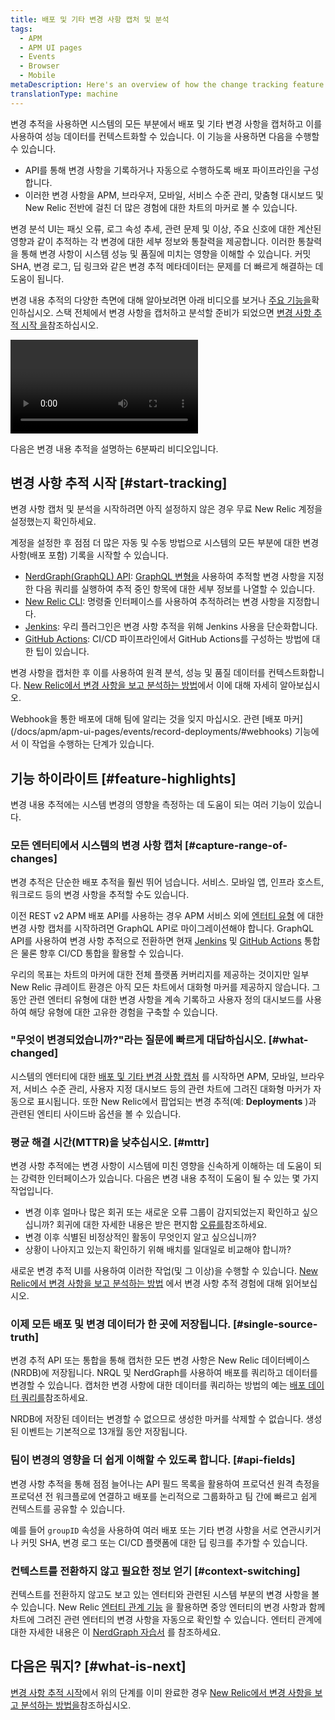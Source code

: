 ```yaml
---
title: 배포 및 기타 변경 사항 캡처 및 분석
tags:
  - APM
  - APM UI pages
  - Events
  - Browser
  - Mobile
metaDescription: Here's an overview of how the change tracking feature can help you analyze the effects of recent changes on your users and systems.
translationType: machine
---
```



변경 추적을 사용하면 시스템의 모든 부분에서 배포 및 기타 변경 사항을 캡처하고 이를 사용하여 성능 데이터를 컨텍스트화할 수 있습니다. 이 기능을 사용하면 다음을 수행할 수 있습니다.

* API를 통해 변경 사항을 기록하거나 자동으로 수행하도록 배포 파이프라인을 구성합니다.
* 이러한 변경 사항을 APM, 브라우저, 모바일, 서비스 수준 관리, 맞춤형 대시보드 및 New Relic 전반에 걸친 더 많은 경험에 대한 차트의 마커로 볼 수 있습니다.

변경 분석 UI는 패싯 오류, 로그 속성 추세, 관련 문제 및 이상, 주요 신호에 대한 계산된 영향과 같이 추적하는 각 변경에 대한 세부 정보와 통찰력을 제공합니다. 이러한 통찰력을 통해 변경 사항이 시스템 성능 및 품질에 미치는 영향을 이해할 수 있습니다. 커밋 SHA, 변경 로그, 딥 링크와 같은 변경 추적 메타데이터는 문제를 더 빠르게 해결하는 데 도움이 됩니다.

변경 내용 추적의 다양한 측면에 대해 알아보려면 아래 비디오를 보거나 [주요 기능을](#feature-highlights)확인하십시오. 스택 전체에서 변경 사항을 캡처하고 분석할 준비가 되었으면 [변경 사항 추적 시작 을](#start-tracking)참조하십시오.

<Video
  id="ikRUKJf7hyU"
  type="youtube"
/>

<figcaption>
  다음은 변경 내용 추적을 설명하는 6분짜리 비디오입니다.
</figcaption>

## 변경 사항 추적 시작 [#start-tracking]

변경 사항 캡처 및 분석을 시작하려면 아직 설정하지 않은 경우 무료 New Relic 계정을 설정했는지 확인하세요.

<InlineSignup/>

계정을 설정한 후 점점 더 많은 자동 및 수동 방법으로 시스템의 모든 부분에 대한 변경 사항(배포 포함) 기록을 시작할 수 있습니다.

* [NerdGraph(GraphQL) API](/docs/change-tracking/change-tracking-graphql): [GraphQL 변형을](/docs/apis/nerdgraph/get-started/nerdgraph-explorer/#mutations) 사용하여 추적할 변경 사항을 지정한 다음 쿼리를 실행하여 추적 중인 항목에 대한 세부 정보를 나열할 수 있습니다.
* [New Relic CLI](/docs/change-tracking/change-tracking-cli): 명령줄 인터페이스를 사용하여 추적하려는 변경 사항을 지정합니다.
* [Jenkins](/docs/change-tracking/ci-cd/change-tracking-jenkins): 우리 플러그인은 변경 사항 추적을 위해 Jenkins 사용을 단순화합니다.
* [GitHub Actions](/docs/change-tracking/ci-cd/change-tracking-github-actions): CI/CD 파이프라인에서 GitHub Actions를 구성하는 방법에 대한 팁이 있습니다.

변경 사항을 캡처한 후 이를 사용하여 원격 분석, 성능 및 품질 데이터를 컨텍스트화합니다. [New Relic에서 변경 사항을 보고 분석하는 방법](/docs/change-tracking/change-tracking-view-analyze/)에서 이에 대해 자세히 알아보십시오.

<Callout variant="tip">
  Webhook을 통한 배포에 대해 팀에 알리는 것을 잊지 마십시오. 관련 [배포 마커](/docs/apm/apm-ui-pages/events/record-deployments/#webhooks) 기능에서 이 작업을 수행하는 단계가 있습니다.
</Callout>

## 기능 하이라이트 [#feature-highlights]

변경 내용 추적에는 시스템 변경의 영향을 측정하는 데 도움이 되는 여러 기능이 있습니다.

### 모든 엔터티에서 시스템의 변경 사항 캡처 [#capture-range-of-changes]

변경 추적은 단순한 배포 추적을 훨씬 뛰어 넘습니다. <InlinePopover type="apm"/>서비스. 모바일 앱, 인프라 호스트, 워크로드 등의 변경 사항을 추적할 수도 있습니다.

이전 REST v2 APM 배포 API를 사용하는 경우 APM 서비스 외에 [엔터티 유형](/docs/new-relic-solutions/new-relic-one/core-concepts/what-entity-new-relic/#find) 에 대한 변경 사항 캡처를 시작하려면 GraphQL API로 마이그레이션해야 합니다. GraphQL API를 사용하여 변경 사항 추적으로 전환하면 현재 [Jenkins](/docs/change-tracking/ci-cd/change-tracking-jenkins) 및 [GitHub Actions](/docs/change-tracking/ci-cd/change-tracking-github-actions) 통합은 물론 향후 CI/CD 통합을 활용할 수 있습니다.

우리의 목표는 차트의 마커에 대한 전체 플랫폼 커버리지를 제공하는 것이지만 일부 New Relic 큐레이트 환경은 아직 모든 차트에서 대화형 마커를 제공하지 않습니다. 그동안 관련 엔터티 유형에 대한 변경 사항을 계속 기록하고 사용자 정의 대시보드를 사용하여 해당 유형에 대한 고유한 경험을 구축할 수 있습니다.

### "무엇이 변경되었습니까?"라는 질문에 빠르게 대답하십시오. [#what-changed]

시스템의 엔터티에 대한 [배포 및 기타 변경 사항 캡처](#start-tracking) 를 시작하면 APM, 모바일, 브라우저, 서비스 수준 관리, 사용자 지정 대시보드 등의 관련 차트에 그려진 대화형 마커가 자동으로 표시됩니다. 또한 New Relic에서 팝업되는 변경 추적(예: **Deployments** )과 관련된 엔티티 사이드바 옵션을 볼 수 있습니다.

### 평균 해결 시간(MTTR)을 낮추십시오. [#mttr]

변경 사항 추적에는 변경 사항이 시스템에 미친 영향을 신속하게 이해하는 데 도움이 되는 강력한 인터페이스가 있습니다. 다음은 변경 내용 추적이 도움이 될 수 있는 몇 가지 작업입니다.

* 변경 이후 얼마나 많은 회귀 또는 새로운 오류 그룹이 감지되었는지 확인하고 싶으십니까? 회귀에 대한 자세한 내용은 받은 편지함 [오류를](/docs/errors-inbox/errors-inbox/#status)참조하세요.
* 변경 이후 식별된 비정상적인 활동이 무엇인지 알고 싶으십니까?
* 상황이 나아지고 있는지 확인하기 위해 배치를 일대일로 비교해야 합니까?

새로운 변경 추적 UI를 사용하여 이러한 작업(및 그 이상)을 수행할 수 있습니다. [New Relic에서 변경 사항을 보고 분석하는 방법](/docs/change-tracking/change-tracking-view-analyze/) 에서 변경 사항 추적 경험에 대해 읽어보십시오.

### 이제 모든 배포 및 변경 데이터가 한 곳에 저장됩니다. [#single-source-truth]

변경 추적 API 또는 통합을 통해 캡처한 모든 변경 사항은 New Relic 데이터베이스(NRDB)에 저장됩니다. NRQL 및 NerdGraph를 사용하여 배포를 쿼리하고 데이터를 변경할 수 있습니다. 캡처한 변경 사항에 대한 데이터를 쿼리하는 방법의 예는 [배포 데이터 쿼리를](/docs/change-tracking/change-tracking-view-analyze/#query-deployments)참조하세요.

<Callout variant="tip">
  NRDB에 저장된 데이터는 변경할 수 없으므로 생성한 마커를 삭제할 수 없습니다. 생성된 이벤트는 기본적으로 13개월 동안 저장됩니다.
</Callout>

### 팀이 변경의 영향을 더 쉽게 이해할 수 있도록 합니다. [#api-fields]

변경 사항 추적을 통해 점점 늘어나는 API 필드 목록을 활용하여 프로덕션 원격 측정을 프로덕션 전 워크플로에 연결하고 배포를 논리적으로 그룹화하고 팀 간에 빠르고 쉽게 컨텍스트를 공유할 수 있습니다.

예를 들어 `groupID` 속성을 사용하여 여러 배포 또는 기타 변경 사항을 서로 연관시키거나 커밋 SHA, 변경 로그 또는 CI/CD 플랫폼에 대한 딥 링크를 추가할 수 있습니다.

### 컨텍스트를 전환하지 않고 필요한 정보 얻기 [#context-switching]

컨텍스트를 전환하지 않고도 보고 있는 엔터티와 관련된 시스템 부분의 변경 사항을 볼 수 있습니다. New Relic [엔터티 관계 기능](/docs/apis/nerdgraph/examples/nerdgraph-relationships-api-tutorial/) 을 활용하면 중앙 엔터티의 변경 사항과 함께 차트에 그려진 관련 엔터티의 변경 사항을 자동으로 확인할 수 있습니다. 엔터티 관계에 대한 자세한 내용은 이 [NerdGraph 자습서](/docs/apis/nerdgraph/examples/nerdgraph-relationships-api-tutorial/) 를 참조하세요.

## 다음은 뭐지? [#what-is-next]

[변경 사항 추적 시작](#start-tracking)에서 위의 단계를 이미 완료한 경우 [New Relic에서 변경 사항을 보고 분석하는 방법을](/docs/change-tracking/change-tracking-view-analyze/)참조하십시오.